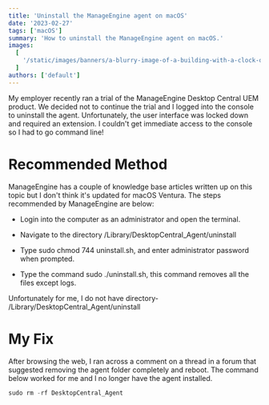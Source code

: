 ```yaml
---
title: 'Uninstall the ManageEngine agent on macOS'
date: '2023-02-27'
tags: ['macOS']
summary: 'How to uninstall the ManageEngine agent on macOS.'
images:
  [
    '/static/images/banners/a-blurry-image-of-a-building-with-a-clock-on-it__stevenjohnson__Ibv9mObkHBo.jpg',
  ]
authors: ['default']
---
```

My employer recently ran a trial of the ManageEngine Desktop Central UEM product. We decided not to continue the trial and I logged into the console to uninstall the agent. Unfortunately, the user interface was locked down and required an extension. I couldn't get immediate access to the console so I had to go command line!

# Recommended Method

ManageEngine has a couple of knowledge base articles written up on this topic but I don't think it's updated for macOS Ventura. The steps recommended by ManageEngine are below:

* Login into the computer as an administrator and open the terminal.
    
* Navigate to the directory /Library/DesktopCentral\_Agent/uninstall
    
* Type sudo chmod 744 uninstall.sh, and enter administrator password when prompted.
    
* Type the command sudo ./uninstall.sh, this command removes all the files except logs.
    

Unfortunately for me, I do not have directory- /Library/DesktopCentral\_Agent/uninstall

# My Fix

After browsing the web, I ran across a comment on a thread in a forum that suggested removing the agent folder completely and reboot. The command below worked for me and I no longer have the agent installed.

```c
sudo rm -rf DesktopCentral_Agent
```